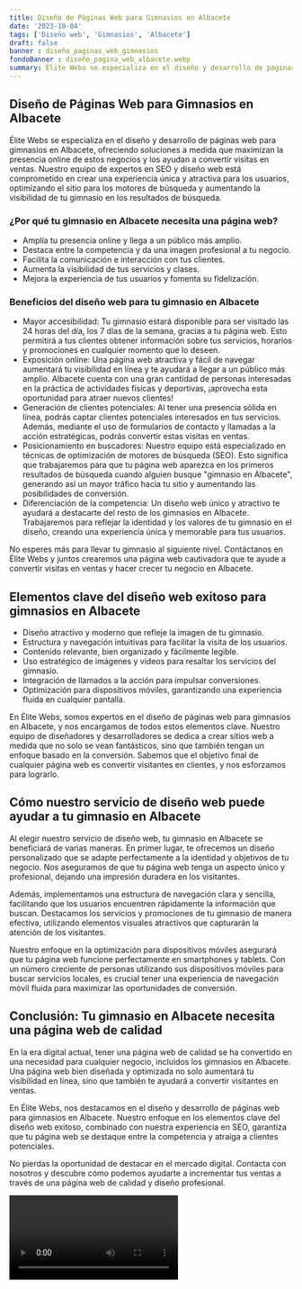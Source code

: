 ```yaml
---
title: Diseño de Páginas Web para Gimnasios en Albacete
date: '2023-10-04'
tags: ['Diseño web', 'Gimnasios', 'Albacete']
draft: false
banner : diseño_paginas_web_gimnasios
fondoBanner : diseño_pagina_web_albacete.webp
summary: Élite Webs se especializa en el diseño y desarrollo de páginas web para gimnasios en Albacete, ofreciendo soluciones a medida que maximizan la presencia online de estos negocios y los ayudan a convertir visitas en ventas. Nuestro equipo de expertos en SEO y diseño web está comprometido en crear una experiencia única y atractiva para los usuarios, optimizando el sitio para los motores de búsqueda y aumentando la visibilidad de tu gimnasio en los resultados de búsqueda.
---
```


## Diseño de Páginas Web para Gimnasios en Albacete

Élite Webs se especializa en el diseño y desarrollo de páginas web para gimnasios en Albacete, ofreciendo soluciones a medida que maximizan la presencia online de estos negocios y los ayudan a convertir visitas en ventas. Nuestro equipo de expertos en SEO y diseño web está comprometido en crear una experiencia única y atractiva para los usuarios, optimizando el sitio para los motores de búsqueda y aumentando la visibilidad de tu gimnasio en los resultados de búsqueda.

### ¿Por qué tu gimnasio en Albacete necesita una página web?

- Amplía tu presencia online y llega a un público más amplio.
- Destaca entre la competencia y da una imagen profesional a tu negocio.
- Facilita la comunicación e interacción con tus clientes.
- Aumenta la visibilidad de tus servicios y clases.
- Mejora la experiencia de tus usuarios y fomenta su fidelización.

### Beneficios del diseño web para tu gimnasio en Albacete

- Mayor accesibilidad: Tu gimnasio estará disponible para ser visitado las 24 horas del día, los 7 días de la semana, gracias a tu página web. Esto permitirá a tus clientes obtener información sobre tus servicios, horarios y promociones en cualquier momento que lo deseen.
- Exposición online: Una página web atractiva y fácil de navegar aumentará tu visibilidad en línea y te ayudará a llegar a un público más amplio. Albacete cuenta con una gran cantidad de personas interesadas en la práctica de actividades físicas y deportivas, ¡aprovecha esta oportunidad para atraer nuevos clientes!
- Generación de clientes potenciales: Al tener una presencia sólida en línea, podrás captar clientes potenciales interesados en tus servicios. Además, mediante el uso de formularios de contacto y llamadas a la acción estratégicas, podrás convertir estas visitas en ventas.
- Posicionamiento en buscadores: Nuestro equipo está especializado en técnicas de optimización de motores de búsqueda (SEO). Esto significa que trabajaremos para que tu página web aparezca en los primeros resultados de búsqueda cuando alguien busque "gimnasio en Albacete", generando así un mayor tráfico hacia tu sitio y aumentando las posibilidades de conversión.
- Diferenciación de la competencia: Un diseño web único y atractivo te ayudará a destacarte del resto de los gimnasios en Albacete. Trabajaremos para reflejar la identidad y los valores de tu gimnasio en el diseño, creando una experiencia única y memorable para tus usuarios.

No esperes más para llevar tu gimnasio al siguiente nivel. Contáctanos en Élite Webs y juntos crearemos una página web cautivadora que te ayude a convertir visitas en ventas y hacer crecer tu negocio en Albacete.

<GifSeo />

<Cta />

## Elementos clave del diseño web exitoso para gimnasios en Albacete

- Diseño atractivo y moderno que refleje la imagen de tu gimnasio.
- Estructura y navegación intuitivas para facilitar la visita de los usuarios.
- Contenido relevante, bien organizado y fácilmente legible.
- Uso estratégico de imágenes y videos para resaltar los servicios del gimnasio.
- Integración de llamados a la acción para impulsar conversiones.
- Optimización para dispositivos móviles, garantizando una experiencia fluida en cualquier pantalla.

En Élite Webs, somos expertos en el diseño de páginas web para gimnasios en Albacete, y nos encargamos de todos estos elementos clave. Nuestro equipo de diseñadores y desarrolladores se dedica a crear sitios web a medida que no solo se vean fantásticos, sino que también tengan un enfoque basado en la conversión. Sabemos que el objetivo final de cualquier página web es convertir visitantes en clientes, y nos esforzamos para lograrlo.

## Cómo nuestro servicio de diseño web puede ayudar a tu gimnasio en Albacete

Al elegir nuestro servicio de diseño web, tu gimnasio en Albacete se beneficiará de varias maneras. En primer lugar, te ofrecemos un diseño personalizado que se adapte perfectamente a la identidad y objetivos de tu negocio. Nos aseguramos de que tu página web tenga un aspecto único y profesional, dejando una impresión duradera en los visitantes.

Además, implementamos una estructura de navegación clara y sencilla, facilitando que los usuarios encuentren rápidamente la información que buscan. Destacamos los servicios y promociones de tu gimnasio de manera efectiva, utilizando elementos visuales atractivos que capturarán la atención de los visitantes.

Nuestro enfoque en la optimización para dispositivos móviles asegurará que tu página web funcione perfectamente en smartphones y tablets. Con un número creciente de personas utilizando sus dispositivos móviles para buscar servicios locales, es crucial tener una experiencia de navegación móvil fluida para maximizar las oportunidades de conversión.

## Conclusión: Tu gimnasio en Albacete necesita una página web de calidad

En la era digital actual, tener una página web de calidad se ha convertido en una necesidad para cualquier negocio, incluidos los gimnasios en Albacete. Una página web bien diseñada y optimizada no solo aumentará tu visibilidad en línea, sino que también te ayudará a convertir visitantes en ventas.

En Élite Webs, nos destacamos en el diseño y desarrollo de páginas web para gimnasios en Albacete. Nuestro enfoque en los elementos clave del diseño web exitoso, combinado con nuestra experiencia en SEO, garantiza que tu página web se destaque entre la competencia y atraiga a clientes potenciales.

No pierdas la oportunidad de destacar en el mercado digital. Contacta con nosotros y descubre cómo podemos ayudarte a incrementar tus ventas a través de una página web de calidad y diseño profesional.

<Video />

<CtaBot job='Gimnasios' city='Albacete'/>

<Gmaps query='Albacete+españa+maps' />